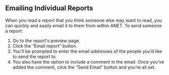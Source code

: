 
<Meta title="ANET User Stories/Emailing Individual Reports" />

## Emailing Individual Reports

When you read a report that you think someone else may want to read, you can quickly and easily
email it to them from within ANET. To send someone a report:

1. Go to the report's preview page.
1. Click the “Email report” button.
1. You’ll be prompted to enter the email addresses of the people you’d like to send the report to.
1. You also have the option to include a comment in the email. Once you’ve added the comment, click
   the “Send Email” button and you’re all set.
